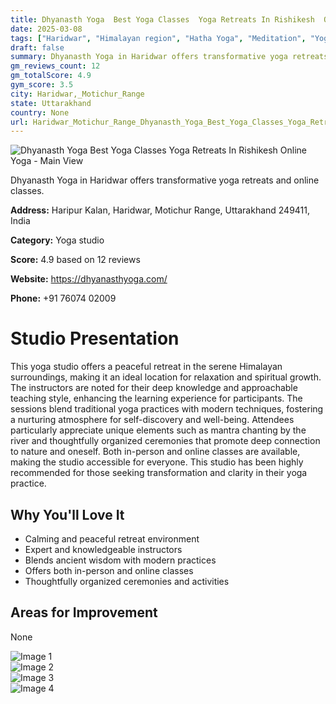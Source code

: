 ```yaml
---
title: Dhyanasth Yoga  Best Yoga Classes  Yoga Retreats In Rishikesh  Online Yoga
date: 2025-03-08
tags: ["Haridwar", "Himalayan region", "Hatha Yoga", "Meditation", "Yoga Retreats", "peaceful atmosphere", "spiritual growth", "Haridwar, Motichur Range"]  
draft: false
summary: Dhyanasth Yoga in Haridwar offers transformative yoga retreats and online classes.
gm_reviews_count: 12
gm_totalScore: 4.9
gym_score: 3.5
city: Haridwar,_Motichur_Range
state: Uttarakhand
country: None
url: Haridwar_Motichur_Range_Dhyanasth_Yoga_Best_Yoga_Classes_Yoga_Retreats_In_Rishikesh_Online_Yoga
---
```


<div className="aspect-[16/9] relative my-8">
  <img 
    src="https://streetviewpixels-pa.googleapis.com/v1/thumbnail?panoid=9TChDHv7jxyyvRn2fxyzgA&cb_client=maps_sv.tactile.gps&w=203&h=100&yaw=60.034737&pitch=0&thumbfov=100"
    alt="Dhyanasth Yoga  Best Yoga Classes  Yoga Retreats In Rishikesh  Online Yoga - Main View"
    className="object-cover absolute inset-0 w-full h-full rounded-lg"
  />
</div>

Dhyanasth Yoga in Haridwar offers transformative yoga retreats and online classes.

**Address:** Haripur Kalan, Haridwar, Motichur Range, Uttarakhand 249411, India

**Category:** Yoga studio

**Score:** 4.9 based on 12 reviews

**Website:** https://dhyanasthyoga.com/

**Phone:** +91 76074 02009

# Studio Presentation

This yoga studio offers a peaceful retreat in the serene Himalayan surroundings, making it an ideal location for relaxation and spiritual growth. The instructors are noted for their deep knowledge and approachable teaching style, enhancing the learning experience for participants. The sessions blend traditional yoga practices with modern techniques, fostering a nurturing atmosphere for self-discovery and well-being. Attendees particularly appreciate unique elements such as mantra chanting by the river and thoughtfully organized ceremonies that promote deep connection to nature and oneself. Both in-person and online classes are available, making the studio accessible for everyone. This studio has been highly recommended for those seeking transformation and clarity in their yoga practice.


## Why You'll Love It

- Calming and peaceful retreat environment
- Expert and knowledgeable instructors
- Blends ancient wisdom with modern practices
- Offers both in-person and online classes
- Thoughtfully organized ceremonies and activities

## Areas for Improvement

None

<div className="grid grid-cols-1 xl:grid-cols-2 gap-4 my-8">
<div className="aspect-[4/3] relative"><img src="https://lh5.googleusercontent.com/p/AF1QipOLwnhVdSZwj5DBcZOouOPJBlGh-KX8PyxtZYFW=w1920-h1080-k-no" alt="Image 1" className="object-cover absolute inset-0 w-full h-full rounded-lg" /></div>
<div className="aspect-[4/3] relative"><img src="https://lh5.googleusercontent.com/p/AF1QipMgB04I44k6BPoDXs9JPSNp8ur05B-34TePpsmL=w1920-h1080-k-no" alt="Image 2" className="object-cover absolute inset-0 w-full h-full rounded-lg" /></div>
<div className="aspect-[4/3] relative"><img src="https://lh5.googleusercontent.com/p/AF1QipOZdL08dH05wsd5QBDflZTMMSY819VC6U4NInVV=w1920-h1080-k-no" alt="Image 3" className="object-cover absolute inset-0 w-full h-full rounded-lg" /></div>
<div className="aspect-[4/3] relative"><img src="https://lh5.googleusercontent.com/p/AF1QipNEFvYymSF_WFrlbIogxMukHTLNjkbsxLWmEQti=w1920-h1080-k-no" alt="Image 4" className="object-cover absolute inset-0 w-full h-full rounded-lg" /></div>
</div>